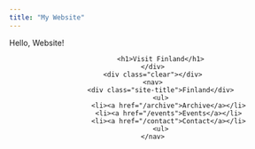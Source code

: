 ```yaml
---
title: "My Website"
---
```


Hello, Website!

  <header>
      <div class="header-banner">
          <h1>Visit Finland</h1>
      </div>
      <div class="clear"></div>
      <nav>
          <div class="site-title">Finland</div>
          <ul>
              <li><a href="/archive">Archive</a></li>
              <li><a href="/events">Events</a></li>
              <li><a href="/contact">Contact</a></li>
          <ul>
      </nav>
  </header>